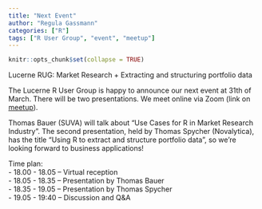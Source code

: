 ```yaml
---
title: "Next Event"
author: "Regula Gassmann"
categories: ["R"]
tags: ["R User Group", "event", "meetup"]
---
```


```r
knitr::opts_chunk$set(collapse = TRUE)
```

Lucerne RUG: Market Research + Extracting and structuring portfolio data

The Lucerne R User Group is happy to announce our next event at 31th of March. There will be two presentations. We meet online via Zoom (link on [meetup](https://www.meetup.com/Lucerne-R-User-Group/events/276990030/)).

Thomas Bauer (SUVA) will talk about "Use Cases for R in Market Research Industry". The second presentation, held by Thomas Spycher (Novalytica), has the title "Using R to extract and structure portfolio data", so we're looking forward to business applications!  

Time plan:  
- 18.00 - 18.05 – Virtual reception  
- 18.05 - 18.35 – Presentation by Thomas Bauer  
- 18.35 - 19.05 – Presentation by Thomas Spycher  
- 19.05 - 19:40 – Discussion and Q&A

